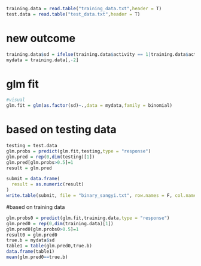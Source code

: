```{r}
training.data = read.table("training_data.txt",header = T)
test.data = read.table("test_data.txt",header = T)
```


# new outcome
```{r}
training.data$sd = ifelse(training.data$activity == 1|training.data$activity ==2|training.data$activity ==3,1,0)
mydata = training.data[,-2]
```


# glm fit
```{r}
#visual
glm.fit = glm(as.factor(sd)~.,data = mydata,family = binomial)
```
# based on testing data
```{r}
testing = test.data
glm.probs = predict(glm.fit,testing,type = "response")
glm.pred = rep(0,dim(testing)[1])
glm.pred[glm.probs>0.5]=1
result = glm.pred
```

```{r}
submit = data.frame(
  result = as.numeric(result)
)
write.table(submit, file = "binary_sangyi.txt", row.names = F, col.names = F)
```

#based on  training data
```{r}
glm.probs0 = predict(glm.fit,training.data,type = "response")
glm.pred0 = rep(0,dim(training.data)[1])
glm.pred0[glm.probs0>0.5]=1
result0 = glm.pred0
true.b = mydata$sd
table1 = table(glm.pred0,true.b)
data.frame(table1)
mean(glm.pred0==true.b)
```